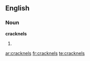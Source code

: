 ==English==

===Noun===
'''cracknels'''

# {{plural of|[[cracknel]]}}

[[ar:cracknels]]
[[fr:cracknels]]
[[te:cracknels]]